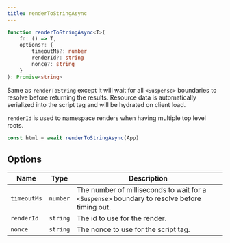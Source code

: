 ```yaml
---
title: renderToStringAsync
---
```


```ts
function renderToStringAsync<T>(
	fn: () => T,
	options?: {
		timeoutMs?: number
		renderId?: string
		nonce?: string
	}
): Promise<string>

```

Same as `renderToString` except it will wait for all `<Suspense>` boundaries to resolve before returning the results. 
Resource data is automatically serialized into the script tag and will be hydrated on client load.

`renderId` is used to namespace renders when having multiple top level roots.

```ts
const html = await renderToStringAsync(App)
```

## Options

| Name        | Type     | Description                                                                                  |
| ----------- | -------- | -------------------------------------------------------------------------------------------- |
| `timeoutMs` | `number` | The number of milliseconds to wait for a `<Suspense>` boundary to resolve before timing out. |
| `renderId`  | `string` | The id to use for the render.                                                                |
| `nonce`     | `string` | The nonce to use for the script tag.                                                         |
